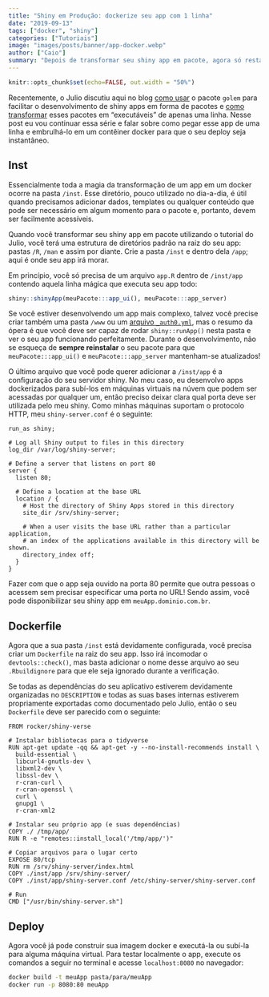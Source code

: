 ```yaml
---
title: "Shiny em Produção: dockerize seu app com 1 linha"
date: "2019-09-13"
tags: ["docker", "shiny"]
categories: ["Tutoriais"]
image: "images/posts/banner/app-docker.webp"
author: ["Caio"]
summary: "Depois de transformar seu shiny app em pacote, agora só resta transformá-lo em docker."
---
```


```r
knitr::opts_chunk$set(echo=FALSE, out.width = "50%")
```

Recentemente, o Julio discutiu aqui no blog
[como usar](https://www.curso-r.com/blog/2019-07-16-golem/) o pacote `golem`
para facilitar o desenvolvimento de shiny apps em forma de pacotes e
[como transformar](https://www.curso-r.com/blog/2019-08-27-app-pacote/) esses
pacotes em "executáveis" de apenas uma linha. Nesse post eu vou continuar essa
série e falar sobre como pegar esse app de uma linha e embrulhá-lo em um
contêiner docker para que o seu deploy seja instantâneo.

## Inst

Essencialmente toda a magia da transformação de um app em um docker ocorre na
pasta `/inst`. Esse diretório, pouco utilizado no dia-a-dia, é útil quando
precisamos adicionar dados, templates ou qualquer conteúdo que pode ser
necessário em algum momento para o pacote e, portanto, devem ser facilmente
acessíveis.

Quando você transformar seu shiny app em pacote utilizando o tutorial do Julio,
você terá uma estrutura de diretórios padrão na raiz do seu app: pastas `/R`,
`/man` e assim por diante. Crie a pasta `/inst` e dentro dela `/app`; aqui é
onde seu app irá morar.

Em princípio, você só precisa de um arquivo `app.R` dentro de `/inst/app`
contendo aquela linha mágica que executa seu app todo:

```r
shiny::shinyApp(meuPacote:::app_ui(), meuPacote:::app_server)
```

Se você estiver desenvolvendo um app mais complexo, talvez você precise
criar também uma pasta `/www` ou um
[arquivo `_auth0.yml`](https://www.curso-r.com/blog/2019-07-19-auth0-pkg/), mas
o resumo da ópera é que você deve ser capaz de rodar `shiny::runApp()` nesta
pasta e ver o seu app funcionando perfeitamente. Durante o desenvolvimento, não
se esqueça de **sempre reinstalar** o seu pacote para que `meuPacote:::app_ui()`
e `meuPacote:::app_server` mantenham-se atualizados!

O último arquivo que você pode querer adicionar a `/inst/app` é a configuração
do seu servidor shiny. No meu caso, eu desenvolvo apps dockerizados para
subí-los em máquinas virtuais na núvem que podem ser acessadas por qualquer um,
então preciso deixar clara qual porta deve ser utilizada pelo meu shiny. Como
minhas máquinas suportam o protocolo HTTP, meu `shiny-server.conf` é o seguinte:

```
run_as shiny;

# Log all Shiny output to files in this directory
log_dir /var/log/shiny-server;

# Define a server that listens on port 80
server {
  listen 80;

  # Define a location at the base URL
  location / {
    # Host the directory of Shiny Apps stored in this directory
    site_dir /srv/shiny-server;

    # When a user visits the base URL rather than a particular application,
    # an index of the applications available in this directory will be shown.
    directory_index off;
  }
}
```

Fazer com que o app seja ouvido na porta 80 permite que outra pessoas o acessem
sem precisar especificar uma porta no URL! Sendo assim, você pode disponibilizar
seu shiny app em `meuApp.dominio.com.br`.

## Dockerfile

Agora que a sua pasta `/inst` está devidamente configurada, você precisa criar
um `Dockerfile` na raiz do seu app. Isso irá incomodar o `devtools::check()`,
mas basta adicionar o nome desse arquivo ao seu `.Rbuildignore` para que ele
seja ignorado durante a verificação.

Se todas as dependências do seu aplicativo estiverem devidamente organizadas no
`DESCRIPTION` e todas as suas bases internas estiverem propriamente exportadas
como documentado pelo Julio, então o seu `Dockerfile` deve ser parecido com o
seguinte:

```
FROM rocker/shiny-verse

# Instalar bibliotecas para o tidyverse
RUN apt-get update -qq && apt-get -y --no-install-recommends install \
  build-essential \
  libcurl4-gnutls-dev \
  libxml2-dev \
  libssl-dev \
  r-cran-curl \
  r-cran-openssl \
  curl \
  gnupg1 \
  r-cran-xml2

# Instalar seu próprio app (e suas dependências)
COPY ./ /tmp/app/
RUN R -e "remotes::install_local('/tmp/app/')"

# Copiar arquivos para o lugar certo
EXPOSE 80/tcp
RUN rm /srv/shiny-server/index.html
COPY ./inst/app /srv/shiny-server/
COPY ./inst/app/shiny-server.conf /etc/shiny-server/shiny-server.conf

# Run
CMD ["/usr/bin/shiny-server.sh"]
```

## Deploy

Agora você já pode construir sua imagem docker e executá-la ou subí-la para
alguma máquina virtual. Para testar localmente o app, execute os comandos a
seguir no terminal e acesse `localhost:8080` no navegador:

```sh
docker build -t meuApp pasta/para/meuApp
docker run -p 8080:80 meuApp
```
